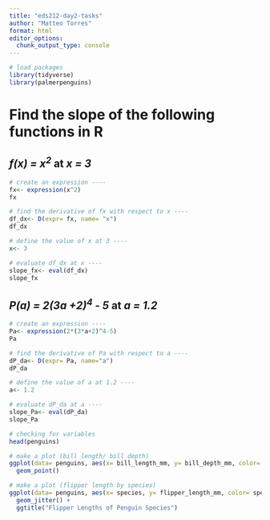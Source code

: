 ```yaml
---
title: "eds212-day2-tasks"
author: "Matteo Torres"
format: html
editor_options: 
  chunk_output_type: console
---
```


```r
# load packages
library(tidyverse)
library(palmerpenguins)
```

# Find the slope of the following functions in R

## *f(x) = x^2^* at *x = 3*
```r
# create an expression ----
fx<- expression(x^2)
fx

# find the derivative of fx with respect to x ----
df_dx<- D(expr= fx, name= "x")
df_dx

# define the value of x at 3 ----
x<- 3

# evaluate df_dx at x ----
slope_fx<- eval(df_dx)
slope_fx
```

## *P(a) = 2(3a +2)^4^ - 5* at *a = 1.2*
```r
# create an expression ----
Pa<- expression(2*(3*a+2)^4-5)
Pa

# find the derivative of Pa with respect to a ----
dP_da<- D(expr= Pa, name="a")
dP_da

# define the value of a at 1.2 ----
a<- 1.2

# evaluate dP_da at a ----
slope_Pa<- eval(dP_da)
slope_Pa
```

```r
# checking for variables
head(penguins)

# make a plot (bill length/ bill depth)
ggplot(data= penguins, aes(x= bill_length_mm, y= bill_depth_mm, color= species)) +
  geom_point()
```

```r
# make a plot (flipper length by species)
ggplot(data= penguins, aes(x= species, y= flipper_length_mm, color= species)) +
  geom_jitter() +
  ggtitle("Flipper Lengths of Penguin Species")
```

